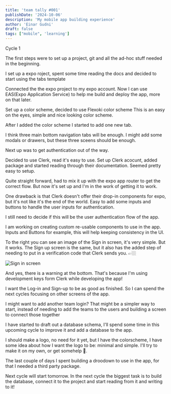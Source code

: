 ```yaml
---
title: 'team tally #001'
publishDate: '2024-10-06'
description: 'My mobile app building experience'
author: 'Einar Gudni'
draft: false
tags: ["mobile", 'learning']
---
```


<Draft />

<SubHeading>
  Cycle 1
</SubHeading>

<div class="mt-2 realtive">

<p class="mt-2">
  The first steps were to set up a project, git and all the ad-hoc stuff needed in the beginning.
</p>

<p class="mt-2">
  I set up a expo roject, spent some time reading the docs and decided to start using the <InlineLink href="https://github.com/expo/expo/tree/main/templates/expo-template-tabs">tabs template</InlineLink>
</p>

<p class="mt-2">
  Connected the the expo project to my expo account.
  Now I can use <InlineLink href="https://docs.expo.dev/eas/">EAS(Expo Application Service)</InlineLink> to help me build and deploy the app, more on that later.
</p>

<p class="mt-2">
  Set up a color scheme, decided to use <InlineLink href="https://stephango.com/flexoki">Flexoki color scheme</InlineLink>
  This is an easy on the eyes, simple and nice looking color scheme.
</p>

<p class="mt-2">
  After I added the color scheme I started to add one new tab.
</p>

<p class="mt-2">
  I think three main bottom navigation tabs will be enough. I might add some modals or drawers, but these three sceens should be enough.
</p>

<p class="mt-2">
  Next up was to get authentication out of the way.
</p>

<p class="mt-2">
  Decided to use <InlineLink href="https://clerk.com/">Clerk</InlineLink>, read it's easy to use.
  Set up Clerk acocunt, added package and started reading through their documentation.
  Seemed pretty easy to setup.
</p>

<p class="mt-2">
  Quite straight forward, had to mix it up with the expo app router to get the correct flow. But now it's set up and I'm in the work of getting it to work.
</p>

<p class="mt-2">
  One drawback is that Clerk doesn't offer their drop-in components for expo, but it's not like it's the end of the world.
  Easy to add some inputs and buttons to handle the user inputs for authentication.
</p>

<p class="mt-2">
  I still need to decide if this will be the user authentication flow of the app.
</p>

<p class="mt-2">
  I am working on creating custom re-usable components to use in the app.
  Inputs and Buttons for example, this will help keeping consistency in the UI.
</p>

<p class="mt-2 underline text-gray-400">
  To the right you can see an image of the Sign in screen, it's very simple. But it works. The Sign up screen is the same, but it also has the
  added step of needing to put in a verification code that Clerk sends you. 👉🏼
</p>
<Image alt="Sign in screen" src={signIn} width={300} height={600} class="absolute right-0 top-1/2" />

<p class="mt-2">
  And yes, there is a warning at the bottom. That's because I'm using development keys form Clerk while developing the app!
</p>

<p class="mt-2">
  I want the Log-in and Sign-up to be as good as finished. So I can spend the next cycles focusing on other screens of the app.
</p>

<p class="mt-2">
  I might want to add another team login? That might be a simpler way to start, instead of needing to add the teams to the users and building a screen to connect those together
</p>

<p class="mt-2">
  I have started to draft out a database schema, I'll spend some time in this upcoming cycle to improve it and add a database to the app.
</p>

<p class="mt-2">
  I should make a logo, no need for it yet, but I have the colorscheme, I have some idea about how I want the logo to be: minimal and simple. I'll try to make it on my own, or get somehelp 🤠.
</p>

<p class="mt-2">
  The last couple of days I spent building a droodown to use in the app, for that I needed a <InlineLink href="https://github.com/lawnstarter/react-native-picker-select?tab=readme-ov-file">third party package.</InlineLink>
</p>

<p class="mt-2">
  Next cycle will start tomorrow. In the next cycle the biggest task is to build the database, connect it to the project and start reading from it and writing to it!
</p>

</div>
